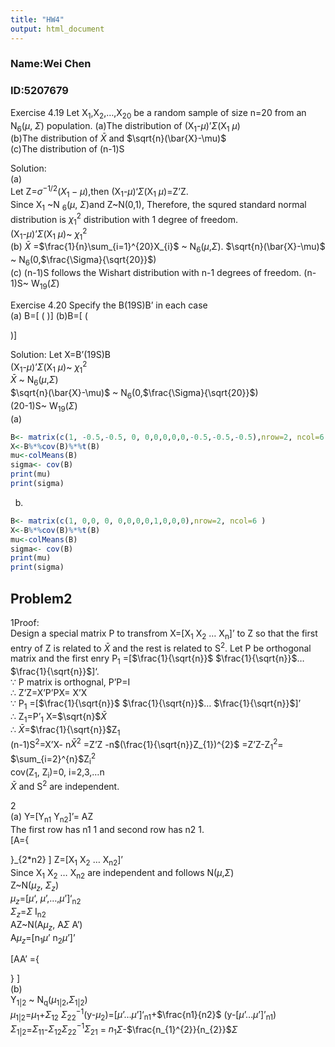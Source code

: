 ```yaml
---
title: "HW4"
output: html_document
---
```

### Name:Wei Chen
### ID:5207679
Exercise 4.19
Let X~1~,X~2~,...,X~20~ be a random sample of size n=20 from an N~6~($\mu$, $\Sigma$) population.
(a)The distribution of (X~1~-$\mu$)'$\Sigma$(X~1~ $\mu$)      
(b)The distribution of $\bar{X}$ and $\sqrt{n}(\bar{X}-\mu)$    
(c)The distribution of (n-1)S   

Solution:   
(a)   
Let Z=$\sigma^{-1/2}(X_{1}-\mu)$,then  (X~1~-$\mu$)'$\Sigma$(X~1~ $\mu$)=Z'Z.  
Since X~1~ ~N ~6~($\mu$, $\Sigma$)and Z~N(0,1), Therefore, the squred standard normal distribution is $\chi^{2}_{1}$ distribution with 1 degree of freedom.   
(X~1~-$\mu$)'$\Sigma$(X~1~ $\mu$)~ $\chi^{2}_{1}$   
(b) 
$\bar{X}$ =$\frac{1}{n}\sum_{i=1}^{20}X_{i}$ ~ N~6~($\mu$,$\Sigma$).         $\sqrt{n}(\bar{X}-\mu)$ ~ N~6~(0,$\frac{\Sigma}{\sqrt{20}}$)                    
(c) (n-1)S follows the Wishart distribution with n-1 degrees of freedom. (n-1)S~ W~19~($\Sigma$)

Exercise 4.20
Specify the B(19S)B' in each case     
(a) B=\[ \left( \begin{array}{ccc}
1 & -1/2 & -1/2 & 0 & 0 & 0 \\
0 & 0 & 0 &-1/2 &-1/2 &-1/2 \\
\end{array} \right)\] 
(b)B=\[ \left( \begin{array}{ccc}
1 & 0 & 0 & 0 & 0 & 0 \\
0 & 0 & 1 & 0 & 0 & 0 \\
\end{array} \right)\] 

Solution:
Let X=B'(19S)B        
(X~1~-$\mu$)'$\Sigma$(X~1~ $\mu$)~ $\chi^{2}_{1}$   
$\bar{X}$ ~ N~6~($\mu$,$\Sigma$)    
$\sqrt{n}(\bar{X}-\mu)$ ~ N~6~(0,$\frac{\Sigma}{\sqrt{20}}$)        
(20-1)S~ W~19~($\Sigma$)           
(a)   

```r
B<- matrix(c(1, -0.5,-0.5, 0, 0,0,0,0,0,-0.5,-0.5,-0.5),nrow=2, ncol=6 )
X<-B%*%cov(B)%*%t(B)
mu<-colMeans(B)
sigma<- cov(B)
print(mu)
print(sigma)
```

(b)   
```r
B<- matrix(c(1, 0,0, 0, 0,0,0,0,1,0,0,0),nrow=2, ncol=6 )
X<-B%*%cov(B)%*%t(B)
mu<-colMeans(B)
sigma<- cov(B)
print(mu)
print(sigma)
```

## Problem2

1Proof:   
Design a special matrix P to transfrom X=[X~1~ X~2~ ... X~n~]'  to Z so that the first entry of Z is related to $\bar{X}$ and the rest is related to S^2^.
Let P be orthogonal matrix and the first enry P~1~ =[$\frac{1}{\sqrt{n}}$ $\frac{1}{\sqrt{n}}$... $\frac{1}{\sqrt{n}}$]'.      
$\because$ P matrix is orthognal, P'P=I    
$\therefore$ Z'Z=X'P'PX= X'X    
$\because$ P~1~ =[$\frac{1}{\sqrt{n}}$ $\frac{1}{\sqrt{n}}$... $\frac{1}{\sqrt{n}}$]'   
$\therefore$ Z~1~=P'~1~ X=$\sqrt{n}$$\bar{X}$      
$\therefore$ $\bar{X}$=$\frac{1}{\sqrt{n}}$Z~1~              
(n-1)S^2^=X'X- n$\bar{X}^{2}$ =Z'Z -n$(\frac{1}{\sqrt{n}}Z_{1})^{2}$ =Z'Z-Z~1~^2^= $\sum_{i=2}^{n}$Z~i~^2^       
cov(Z~1~, Z~i~)=0, i=2,3,...n       
$\bar{X}$ and S^2^ are independent.

      
2   
(a)
Y=[Y~n1~ Y~n2~]'= AZ    
The first row has n1 1 and second row has n2 1.   
\[A={\begin{pmatrix}
1 & 1 & \cdots & 1_{n1} & 0 & ...& 0 \\
1 & 1 & \cdots & 1 & 1 & ...& 1 \\
\end{pmatrix}}_{2*n2} \]
Z=[X~1~ X~2~ ... X~n2~]'    
Since X~1~ X~2~ ... X~n2~ are independent and follows N($\mu$,$\Sigma$)   
Z~N($\mu_{z}$, $\Sigma_{z}$)    
$\mu_{z}$=[$\mu$', $\mu$',...,$\mu$']'~n2~   
$\Sigma_{z}$=$\Sigma$ I~n2~   
AZ~N(A$\mu_{z}$, A$\Sigma$ A')        
A$\mu_{z}$=[n~1~$\mu$'  n~2~$\mu$']'   

\[A\Sigma A' ={\begin{pmatrix}
n_{1}\Sigma & n_{1}\Sigma \\
n_{1}\Sigma  & n_{2}\Sigma  \\
\end{pmatrix}} \]   
(b)   
Y~1|2~ ~ N~q~($\mu_{1|2}$,$\Sigma_{1|2}$)    
$\mu_{1|2}$=$\mu_{1}$+$\Sigma_{12}$    $\Sigma_{22}^{-1}$(y-$\mu_{2}$)=[$\mu$'...$\mu$']'~n1~+$\frac{n1}{n2}$ (y-[$\mu$'...$\mu$']'~n1~)        
$\Sigma_{1|2}$=$\Sigma_{11}$-$\Sigma_{12}$$\Sigma_{22}^{-1}$$\Sigma_{21}$ = $n_{1}$$\Sigma$-$\frac{n_{1}^{2}}{n_{2}}$$\Sigma$

